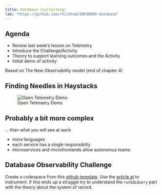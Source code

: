 ---
title: Database (collecting)
lab: "https://github.com/rhildred/INFO8985-database"
---
## Agenda

- Review last week's lesson on Telemetry
- Introduce the Challenge/Activity
- Theory to support learning outcomes and the Activity
- Initial demo of activity

Based on The New Observability model (end of chapter 4)

## Finding Needles in Haystacks

![Open Telemetry Demo](images/opentelemetryDemo.png)

## Probably a bit more complex

... than what you will see at work

- more languages 
- each service has a single responsibilty
- microservices and microfrontends allow autonomus teams

## Database Observability Challenge

Create a codespace from this [github template](`r rmarkdown::metadata$lab`). Use the [article at](https://opentelemetry.io/blog/2024/getting-started-with-otelsql/) to instrument. If this ends up a struggle try to understand the `runSQLQuery` part with the theory about the system of record.

